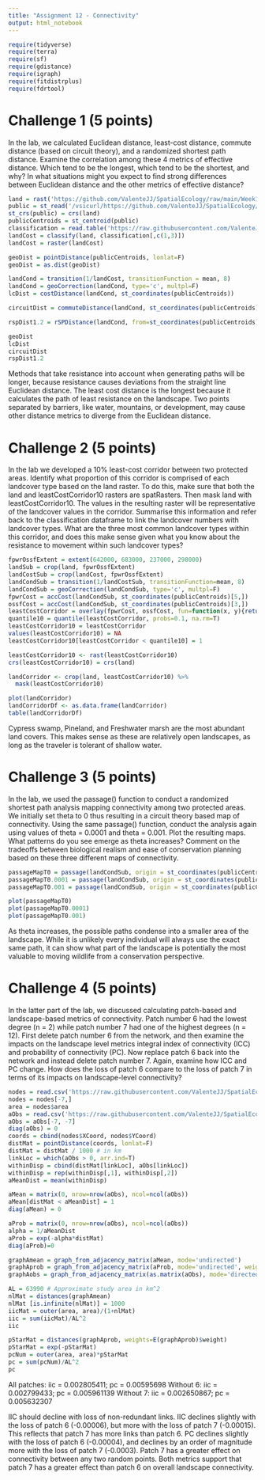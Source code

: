 ```yaml
---
title: "Assignment 12 - Connectivity"
output: html_notebook
---
```



```r
require(tidyverse)
require(terra)
require(sf)
require(gdistance)
require(igraph)
require(fitdistrplus)
require(fdrtool)
```


# Challenge 1 (5 points)

In the lab, we calculated Euclidean distance, least-cost distance, commute distance (based on circuit theory), and a randomized shortest path distance. Examine the correlation among these 4 metrics of effective distance. Which tend to be the longest, which tend to be the shortest, and why? In what situations might you expect to find strong differences between Euclidean distance and the other metrics of effective distance?

```r
land = rast('https://github.com/ValenteJJ/SpatialEcology/raw/main/Week10/panther_landcover.tif')
public = st_read('/vsicurl/https://github.com/ValenteJJ/SpatialEcology/raw/main/Week12/panther_publicland.shp')
st_crs(public) = crs(land)
publicCentroids = st_centroid(public)
classification = read.table('https://raw.githubusercontent.com/ValenteJJ/SpatialEcology/main/Week12/resistance%20reclass.txt', header=T)
landCost = classify(land, classification[,c(1,3)])
landCost = raster(landCost)

geoDist = pointDistance(publicCentroids, lonlat=F)
geoDist = as.dist(geoDist)

landCond = transition(1/landCost, transitionFunction = mean, 8)
landCond = geoCorrection(landCond, type='c', multpl=F)
lcDist = costDistance(landCond, st_coordinates(publicCentroids))

circuitDist = commuteDistance(landCond, st_coordinates(publicCentroids))

rspDist1.2 = rSPDistance(landCond, from=st_coordinates(publicCentroids)[1,], to=st_coordinates(publicCentroids)[2,], theta=0.001)

geoDist
lcDist
circuitDist
rspDist1.2
```

Methods that take resistance into account when generating paths will be longer, because resistance causes deviations from the straight line Euclidean distance. The least cost distance is the longest because it calculates the path of least resistance on the landscape. Two points separated by barriers, like water, mountains, or development, may cause other distance metrics to diverge from the Euclidean distance.

# Challenge 2 (5 points)

In the lab we developed a 10% least-cost corridor between two protected areas. Identify what proportion of this corridor is comprised of each landcover type based on the land raster. To do this, make sure that both the land and leastCostCorridor10 rasters are spatRasters. Then mask land with leastCostCorridor10. The values in the resulting raster will be representative of the landcover values in the corridor. Summarise this information and refer back to the classification dataframe to link the landcover numbers with landcover types. What are the three most common landcover types within this corridor, and does this make sense given what you know about the resistance to movement within such landcover types?

```r
fpwrOssfExtent = extent(642000, 683000, 237000, 298000)
landSub = crop(land, fpwrOssfExtent)
landCostSub = crop(landCost, fpwrOssfExtent)
landCondSub = transition(1/landCostSub, transitionFunction=mean, 8)
landCondSub = geoCorrection(landCondSub, type='c', multpl=F)
fpwrCost = accCost(landCondSub, st_coordinates(publicCentroids)[5,])
ossfCost = accCost(landCondSub, st_coordinates(publicCentroids)[3,])
leastCostCorridor = overlay(fpwrCost, ossfCost, fun=function(x, y){return(x+y)})
quantile10 = quantile(leastCostCorridor, probs=0.1, na.rm=T)
leastCostCorridor10 = leastCostCorridor
values(leastCostCorridor10) = NA
leastCostCorridor10[leastCostCorridor < quantile10] = 1

leastCostCorridor10 <- rast(leastCostCorridor10)
crs(leastCostCorridor10) = crs(land)

landCorridor <- crop(land, leastCostCorridor10) %>%
  mask(leastCostCorridor10)

plot(landCorridor)
landCorridorDf <- as.data.frame(landCorridor)
table(landCorridorDf)
```

Cypress swamp, Pineland, and Freshwater marsh are the most abundant land covers. This makes sense as these are relatively open landscapes, as long as the traveler is tolerant of shallow water.


# Challenge 3 (5 points)

In the lab, we used the passage() function to conduct a randomized shortest path analysis mapping connectivity among two protected areas. We initially set theta to 0 thus resulting in a circuit theory based map of connectivity. Using the same passage() function, conduct the analysis again using values of theta = 0.0001 and theta = 0.001. Plot the resulting maps. What patterns do you see emerge as theta increases? Comment on the tradeoffs between biological realism and ease of conservation planning based on these three different maps of connectivity.

```r
passageMapT0 = passage(landCondSub, origin = st_coordinates(publicCentroids)[3,], goal = st_coordinates(publicCentroids)[5,], theta=0)
passageMapT0.0001 = passage(landCondSub, origin = st_coordinates(publicCentroids)[3,], goal = st_coordinates(publicCentroids)[5,], theta=0.0001)
passageMapT0.001 = passage(landCondSub, origin = st_coordinates(publicCentroids)[3,], goal = st_coordinates(publicCentroids)[5,], theta=0.001)

plot(passageMapT0)
plot(passageMapT0.0001)
plot(passageMapT0.001)
```

As theta increases, the possible paths condense into a smaller area of the landscape. While it is unlikely every individual will always use the exact same path, it can show what part of the landscape is potentially the most valuable to moving wildlife from a conservation perspective.


# Challenge 4 (5 points)

In the latter part of the lab, we discussed calculating patch-based and landscape-based metrics of connectivity. Patch number 6 had the lowest degree (n = 2) while patch number 7 had one of the highest degrees (n = 12). First delete patch number 6 from the network, and then examine the impacts on the landscape level metrics integral index of connectivity (ICC) and probability of connectivity (PC). Now replace patch 6 back into the network and instead delete patch number 7. Again, examine how ICC and PC change. How does the loss of patch 6 compare to the loss of patch 7 in terms of its impacts on landscape-level connectivity?

```r
nodes = read.csv('https://raw.githubusercontent.com/ValenteJJ/SpatialEcology/main/Week12/kite_nodes.csv')
nodes = nodes[-7,]
area = nodes$area
aObs = read.csv('https://raw.githubusercontent.com/ValenteJJ/SpatialEcology/main/Week12/kite_movement.csv')[,-1]
aObs = aObs[-7, -7]
diag(aObs) = 0
coords = cbind(nodes$XCoord, nodes$YCoord)
distMat = pointDistance(coords, lonlat=F)
distMat = distMat / 1000 # in km
linkLoc = which(aObs > 0, arr.ind=T)
withinDisp = cbind(distMat[linkLoc], aObs[linkLoc])
withinDisp = rep(withinDisp[,1], withinDisp[,2])
aMeanDist = mean(withinDisp)

aMean = matrix(0, nrow=nrow(aObs), ncol=ncol(aObs))
aMean[distMat < aMeanDist] = 1
diag(aMean) = 0

aProb = matrix(0, nrow=nrow(aObs), ncol=ncol(aObs))
alpha = 1/aMeanDist
aProb = exp(-alpha*distMat)
diag(aProb)=0

graphAmean = graph_from_adjacency_matrix(aMean, mode='undirected')
graphAprob = graph_from_adjacency_matrix(aProb, mode='undirected', weighted=T)
graphAobs = graph_from_adjacency_matrix(as.matrix(aObs), mode='directed', weighted=T)

AL = 63990 # Approximate study area in km^2
nlMat = distances(graphAmean)
nlMat [is.infinite(nlMat)] = 1000
iicMat = outer(area, area)/(1+nlMat)
iic = sum(iicMat)/AL^2
iic

pStarMat = distances(graphAprob, weights=E(graphAprob)$weight)
pStarMat = exp(-pStarMat)
pcNum = outer(area, area)*pStarMat
pc = sum(pcNum)/AL^2
pc
```

All patches: iic = 0.002805411; pc = 0.00595698
Without 6: iic = 0.002799433; pc = 0.005961139
Without 7: iic = 0.002650867; pc = 0.005632307

IIC should decline with loss of non-redundant links. IIC declines slightly with the loss of patch 6 (-0.00006), but more with the loss of patch 7 (-0.00015). This reflects that patch 7 has more links than patch 6. PC declines slightly with the loss of patch 6 (-0.00004), and declines by an order of magnitude more with the loss of patch 7 (-0.0003). Patch 7 has a greater effect on connectivity between any two random points. Both metrics support that patch 7 has a greater effect than patch 6 on overall landscape connectivity.